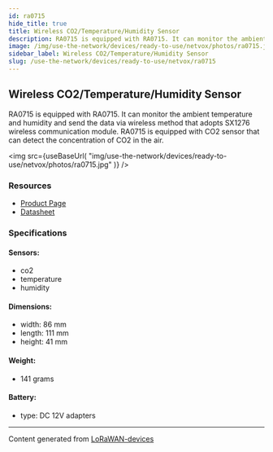 ```yaml
---
id: ra0715
hide_title: true
title: Wireless CO2/Temperature/Humidity Sensor
description: RA0715 is equipped with RA0715. It can monitor the ambient temperature and humidity and send the data via wireless method that adopts SX1276 wireless communication module. RA0715 is equipped with CO2 sensor that can detect the concentration of CO2 in the air.
image: /img/use-the-network/devices/ready-to-use/netvox/photos/ra0715.jpg
sidebar_label: Wireless CO2/Temperature/Humidity Sensor
slug: /use-the-network/devices/ready-to-use/netvox/ra0715
---
```



## Wireless CO2/Temperature/Humidity Sensor

RA0715 is equipped with RA0715. It can monitor the ambient temperature and humidity and send the data via wireless method that adopts SX1276 wireless communication module. RA0715 is equipped with CO2 sensor that can detect the concentration of CO2 in the air.

<img
src={useBaseUrl(
"img/use-the-network/devices/ready-to-use/netvox/photos/ra0715.jpg"
)}
/>

### Resources

- [Product Page](http://www.netvox.com.tw/product.asp?pro=RA0715)
- [Datasheet](http://www.netvox.com.tw/um/RA0715/RA0715datasheet.pdf)

### Specifications

#### Sensors:
- co2
- temperature
- humidity
#### Dimensions:
- width: 86 mm
- length: 111 mm
- height: 41 mm
#### Weight: 
- 141 grams
#### Battery: 
- type: DC 12V adapters



---
Content generated from [LoRaWAN-devices](https://github.com/TheThingsNetwork/lorawan-devices)